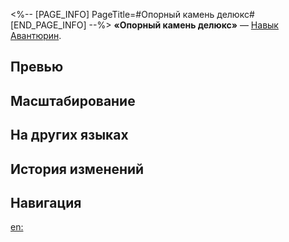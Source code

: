 <%-- [PAGE_INFO]
PageTitle=#Опорный камень делюкс#
[END_PAGE_INFO] --%>
{{Навык Инфобокс
|Название         = Опорный камень делюкс
|Изображение      = Навык Опорный камень делюкс.png
|Персонаж         = Авантюрин
|Тип              = Навык
|Тэг              = Защита
|УронСтойк        = 
|ЭнергияГен       = 30
|Энергия          = 
|Длительность     = 
|Описание         = Накладывает на всех союзников щит Укреплённая ставка, который может поглотить урон, равный {{Цвет|Выделенный|16%—25,6%}} от защиты Авантюрина плюс {{Цвет|Выделенный|80—356}} ед., на 3 хода. Повторное получение щита Укреплённая ставка повышает его эффект на такую же величину, но не превышая 200% от наложенного навыком текущего щита.
|Свойство1        = 
|Масштабирование1 = 
}}
'''«Опорный камень делюкс»''' — [[Навык]] [[Авантюрин]].

==Превью==
{{Превью
|Файл = Опорный камень делюкс Превью
}}

==Масштабирование==
{{Масштабирование навыка|тип=Навык
|16%;17%;18%;19%;20%;20.8%;21.6%;22.4%;23.2%;24%;24.8%;25.6%;26.4%;27.2%;28%
|8000%;12800%;16400%;20000%;22400%;24800%;26600%;28400%;30200%;32000%;33800%;35600%;37400%;39200%;41000%
}}

==На других языках==
{{На других языках
|en   = Cornerstone Deluxe
|zhs  = 繁荣基石
|zht  = 繁榮基石
|ja   = {{Rubi|繁栄|はんえい}}の{{Rubi|基石|きせき}}
|ko   = 번영의 초석
|es   = Piedra angular de la prosperidad
|fr   = Pierre angulaire de la prospérité
|ru   = Опорный камень делюкс
|th   = Cornerstone Deluxe
|vi   = Đá Tảng Phồn Thịnh
|de   = Eckpfeiler des Wohlstands
|id   = Cornerstone Deluxe
|pt   = Alicerce de Luxo
}}

==История изменений==
{{История изменений|3.5}}

==Навигация==
{{Навык Навбокс|Авантюрин}}

[[en:]]